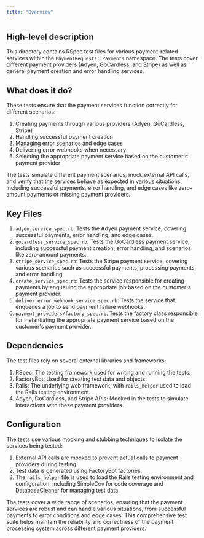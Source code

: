 ```yaml
---
title: "Overview"
---
```


## High-level description
This directory contains RSpec test files for various payment-related services within the `PaymentRequests::Payments` namespace. The tests cover different payment providers (Adyen, GoCardless, and Stripe) as well as general payment creation and error handling services.

## What does it do?
These tests ensure that the payment services function correctly for different scenarios:

1. Creating payments through various providers (Adyen, GoCardless, Stripe)
2. Handling successful payment creation
3. Managing error scenarios and edge cases
4. Delivering error webhooks when necessary
5. Selecting the appropriate payment service based on the customer's payment provider

The tests simulate different payment scenarios, mock external API calls, and verify that the services behave as expected in various situations, including successful payments, error handling, and edge cases like zero-amount payments or missing payment providers.

## Key Files
1. `adyen_service_spec.rb`: Tests the Adyen payment service, covering successful payments, error handling, and edge cases.
2. `gocardless_service_spec.rb`: Tests the GoCardless payment service, including successful payment creation, error handling, and scenarios like zero-amount payments.
3. `stripe_service_spec.rb`: Tests the Stripe payment service, covering various scenarios such as successful payments, processing payments, and error handling.
4. `create_service_spec.rb`: Tests the service responsible for creating payments by enqueuing the appropriate job based on the customer's payment provider.
5. `deliver_error_webhook_service_spec.rb`: Tests the service that enqueues a job to send payment failure webhooks.
6. `payment_providers/factory_spec.rb`: Tests the factory class responsible for instantiating the appropriate payment service based on the customer's payment provider.

## Dependencies
The test files rely on several external libraries and frameworks:

1. RSpec: The testing framework used for writing and running the tests.
2. FactoryBot: Used for creating test data and objects.
3. Rails: The underlying web framework, with `rails_helper` used to load the Rails testing environment.
4. Adyen, GoCardless, and Stripe APIs: Mocked in the tests to simulate interactions with these payment providers.

## Configuration
The tests use various mocking and stubbing techniques to isolate the services being tested:

1. External API calls are mocked to prevent actual calls to payment providers during testing.
2. Test data is generated using FactoryBot factories.
3. The `rails_helper` file is used to load the Rails testing environment and configuration, including SimpleCov for code coverage and DatabaseCleaner for managing test data.

The tests cover a wide range of scenarios, ensuring that the payment services are robust and can handle various situations, from successful payments to error conditions and edge cases. This comprehensive test suite helps maintain the reliability and correctness of the payment processing system across different payment providers.